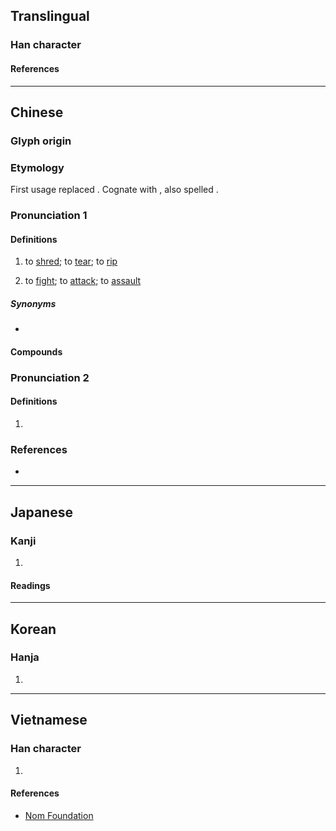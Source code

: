 {{character info}}
==Translingual==

===Han character===
{{Han char|rn=64|rad=手|as=12|sn=15|four=52021|canj=QTCL|ids=⿰扌斯}}

====References====
{{Han ref|kx=0454.150|dkj=12705|dj=0803.290|hdz=31953.060|uh=6495}}

----

==Chinese==
{{zh-forms}}

===Glyph origin===
{{Han etym}}

===Etymology===
First usage replaced {{zh-l|斯|to tear}}. Cognate with {{zh-l|廝|to split; woodcutter}}, also spelled {{zh-l|㒋}}.

===Pronunciation 1===
{{zh-pron
|m=sī
|c=si1
|h=pfs=
|md=
|mn=ml:si/xm,zz:su
|w=
|oc=2
|cat=v
}}

====Definitions====
{{zh-hanzi}}

# to [[shred]]; to [[tear]]; to [[rip]]
# {{lb|zh|neologism}} to [[fight]]; to [[attack]]; to [[assault]]

=====Synonyms=====
* {{s|to tear}}
{{zh-dial}}

====Compounds====
{{zh-der|撕破臉|撕票|撕打|撕擄|撕爛|撕開|撕破|撕裂|撕毀|撕屄}}

===Pronunciation 2===
{{zh-pron
|m=xī
|c=sai1
|h=pfs=
|mc=y
|oc=1
}}

====Definitions====
{{zh-hanzi}}

# {{zh-only|提撕}}

===References===
* {{R:yue:Hanzi}}

{{zh-cat|Elementary}}

----

==Japanese==

===Kanji===
{{ja-kanji|grade=|rs=手12}}

# {{rfdef|ja|sort=手12}}

====Readings====
{{ja-readings
|goon=さい, し
|kanon=せい, し
|kun=さ-く
}}

----

==Korean==

===Hanja===
{{ko-hanja|서}}

# {{rfdef|ko|sort=手12}}

----

==Vietnamese==

===Han character===
{{vi-readings|rs=手12|reading=[[tê]], [[ti]]}}

# {{rfdef|vi|sort=手12}}

====References====
* [http://nomfoundation.org/common/nom_details.php?codepoint=6495 Nom Foundation]